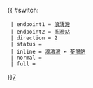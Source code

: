 {{ #switch: {{{format|}}}
  | endpoint1 = [[浪濤灣]]
  | endpoint2 = [[荃灣站]]
  | direction = 2
  | status =
  | inline = [[浪濤灣]] ↔ [[荃灣站]]
  | normal =
  | full =
}}<noinclude>[[category:新界居民巴士路線模板|7‎]]</noinclude>
